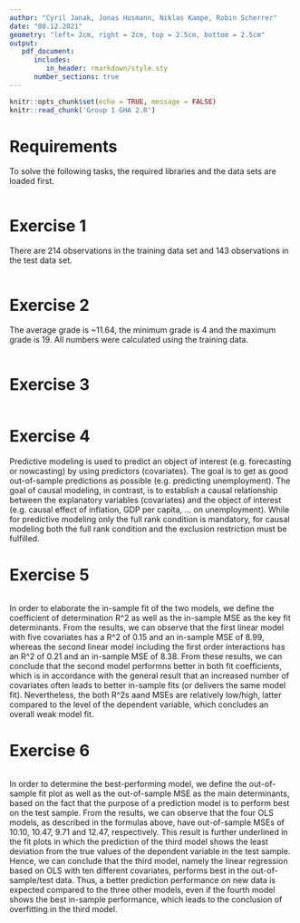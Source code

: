 ```yaml
---
author: "Cyril Janak, Jonas Husmann, Niklas Kampe, Robin Scherrer"
date: "08.12.2021"
geometry: "left= 2cm, right = 2cm, top = 2.5cm, bottom = 2.5cm"
output: 
   pdf_document:
      includes:
         in_header: rmarkdown/style.sty
      number_sections: true
---
```


```r
knitr::opts_chunk$set(echo = TRUE, message = FALSE)
knitr::read_chunk('Group 1 GHA 2.R')
```

\thispagestyle{empty}
\input{rmarkdown/titlepage.tex}

\pagebreak

\thispagestyle{empty}
\tableofcontents

\pagebreak
\setcounter{page}{1}

# Requirements {-}
To solve the following tasks, the required libraries and the data sets are loaded 
first.
```r
```

# Exercise 1 {-}
There are 214 observations in the training data set and 143 observations in the test 
data set.
```r
```

# Exercise 2 {-}
The average grade is ~11.64, the minimum grade is 4 and the maximum grade is 19. All 
numbers were calculated using the training data.
```r
```

# Exercise 3 {-}
```r
```


# Exercise 4 {-}
<!-- When doing causal modeling there are independent variables (x_1,..,x_n) which are considered as the cause of the dependent variable (y), therefore one would expect a direct impact of the independent variables on the dependent variable. For predictive modelling the goal is to establish a method that allows to make predictions of the dependent variable (y) based on the known independent variables (x_1,..,x_n).  -->

Predictive modeling is used to predict an object of interest (e.g. forecasting or 
nowcasting) by using predictors (covariates). The goal is to get as good out-of-sample 
predictions as possible (e.g. predicting unemployment). The goal of causal modeling, 
in contrast, is to establish a causal relationship between the explanatory variables 
(covariates) and the object of interest (e.g. causal effect of inflation, GDP per 
capita, ... on unemployment). While for predictive modeling only the full rank 
condition is mandatory, for causal modeling both the full rank condition and the 
exclusion restriction must be fulfilled.

# Exercise 5 {-}

```r
```
In order to elaborate the in-sample fit of the two models, we define the coefficient of determination R^2 as well as the in-sample MSE as the key fit determinants. From the results, we can observe that the first linear model with five covariates has a R^2 of 0.15 and an in-sample MSE of 8.99, whereas the second linear model including the first order interactions has an R^2 of 0.21 and an in-sample MSE of 8.38. From these results, we can conclude that the second model performns better in both fit coefficients, which is in accordance with the general result that an increased number of covariates often leads to better in-sample fits (or delivers the same model fit). Nevertheless, the both R^2s aand MSEs are relatively low/high, latter compared to the level of the dependent variable, which concludes an overall weak model fit.

\pagebreak

# Exercise 6 {-}
```r
```

In order to determine the best-performing model, we define the out-of-sample fit plot as well as the out-of-sample MSE as the main determinants, based on the fact that the purpose of a prediction model is to perform best on the test sample. From the results, we can observe that the four OLS models, as described in the formulas above, have out-of-sample MSEs of 10.10, 10.47, 9.71 and 12.47, respectively. This result is further underlined in the fit plots in which the prediction of the third model shows the least deviation from the true values of the dependent variable in the test sample. Hence, we can conclude that the third model, namely the linear regression based on OLS with ten different covariates, performs best in the out-of-sample/test data. Thus, a better prediction performance on new data is expected compared to the three other models, even if the fourth model shows the best in-sample performance, which leads to the conclusion of overfitting in the third model.

